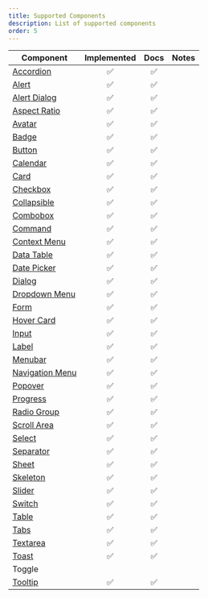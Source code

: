 ```yaml
---
title: Supported Components
description: List of supported components
order: 5
---
```


| Component                                           | Implemented | Docs | Notes |
| --------------------------------------------------- | :---------: | :--: | :---- |
| [Accordion](/docs/components/accordion)             |     ✅      |  ✅  |       |
| [Alert](/docs/components/alert)                     |     ✅      |  ✅  |       |
| [Alert Dialog](/docs/components/alert-dialog)       |     ✅      |  ✅  |       |
| [Aspect Ratio](/docs/components/aspect-ratio)       |     ✅      |  ✅  |       |
| [Avatar](/docs/components/avatar)                   |     ✅      |  ✅  |       |
| [Badge](/docs/components/badge)                     |     ✅      |  ✅  |       |
| [Button](/docs/components/button)                   |     ✅      |  ✅  |       |
| [Calendar](/docs/components/calendar)               |     ✅      |  ✅  |       |
| [Card](/docs/components/card)                       |     ✅      |  ✅  |       |
| [Checkbox](/docs/components/checkbox)               |     ✅      |  ✅  |       |
| [Collapsible](/docs/components/collapsible)         |     ✅      |  ✅  |       |
| [Combobox](/docs/components/combobox)               |     ✅      |  ✅  |       |
| [Command](/docs/components/command)                 |     ✅      |  ✅  |       |
| [Context Menu](/docs/components/context-menu)       |     ✅      |  ✅  |       |
| [Data Table](/docs/components/data-table)           |     ✅      |  ✅  |       |
| [Date Picker](/docs/components/date-picker)         |     ✅      |  ✅  |       |
| [Dialog](/docs/components/dialog)                   |     ✅      |  ✅  |       |
| [Dropdown Menu](/docs/components/dropdown-menu)     |     ✅      |  ✅  |       |
| [Form](/docs/components/form)                       |     ✅      |  ✅  |       |
| [Hover Card](/docs/components/hover-card)           |     ✅      |  ✅  |       |
| [Input](/docs/components/input)                     |     ✅      |  ✅  |       |
| [Label](/docs/components/label)                     |     ✅      |  ✅  |       |
| [Menubar](/docs/components/menubar)                 |     ✅      |  ✅  |       |
| [Navigation Menu](/docs/components/navigation-menu) |     ✅      |  ✅  |       |
| [Popover](/docs/components/popover)                 |     ✅      |  ✅  |       |
| [Progress](/docs/components/progress)               |     ✅      |  ✅  |       |
| [Radio Group](/docs/components/radio-group)         |     ✅      |  ✅  |       |
| [Scroll Area](/docs/components/scroll-area)         |     ✅      |  ✅  |       |
| [Select](/docs/components/select)                   |     ✅      |  ✅  |       |
| [Separator](/docs/components/separator)             |     ✅      |  ✅  |       |
| [Sheet](/docs/components/sheet)                     |     ✅      |  ✅  |       |
| [Skeleton](/docs/components/skeleton)               |     ✅      |  ✅  |       |
| [Slider](/docs/components/slider)                   |     ✅      |  ✅  |       |
| [Switch](/docs/components/switch)                   |     ✅      |  ✅  |       |
| [Table](/docs/components/table)                     |     ✅      |  ✅  |       |
| [Tabs](/docs/components/tabs)                       |     ✅      |  ✅  |       |
| [Textarea](/docs/components/textarea)               |     ✅      |  ✅  |       |
| [Toast](/docs/components/toast)                     |     ✅      |  ✅  |       |
| Toggle                                              |             |      |       |
| [Tooltip](/docs/components/tooltip)                 |     ✅      |  ✅  |       |

